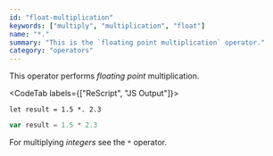 ```yaml
---
id: "float-multiplication"
keywords: ["multiply", "multiplication", "float"]
name: "*."
summary: "This is the `floating point multiplication` operator."
category: "operators"
---
```


This operator performs _floating point_ multiplication.

<CodeTab labels={["ReScript", "JS Output"]}>

```res
let result = 1.5 *. 2.3
```

```js
var result = 1.5 * 2.3
```

</CodeTab>

For multiplying _integers_ see the `*` operator.
